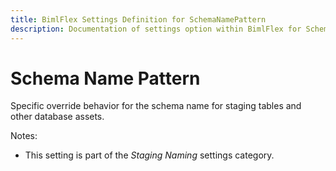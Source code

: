 ```yaml
---
title: BimlFlex Settings Definition for SchemaNamePattern
description: Documentation of settings option within BimlFlex for SchemaNamePattern
---
```

<head>
  <meta name="varigenceProduct" content="BimlFlex"></meta>
  <meta name="varigenceArticleType" content="Reference"></meta>
</head>

# Schema Name Pattern

Specific override behavior for the schema name for staging tables and other database assets.

Notes:

* This setting is part of the *Staging Naming* settings category.

